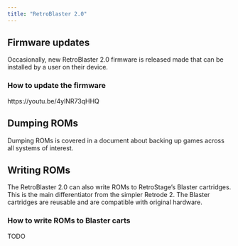 ```yaml
---
title: "RetroBlaster 2.0"
---
```


## Firmware updates

Occasionally, new RetroBlaster 2.0 firmware is released made that can be installed by a user on their device.

### How to update the firmware

https://youtu.be/4ylNR73qHHQ

## Dumping ROMs

Dumping ROMs is covered in a document about backing up games across all systems of interest.

## Writing ROMs

The RetroBlaster 2.0 can also write ROMs to RetroStage's Blaster cartridges. This is the main differentiator from the simpler Retrode 2. The Blaster cartridges are reusable and are compatible with original hardware.

### How to write ROMs to Blaster carts

TODO
